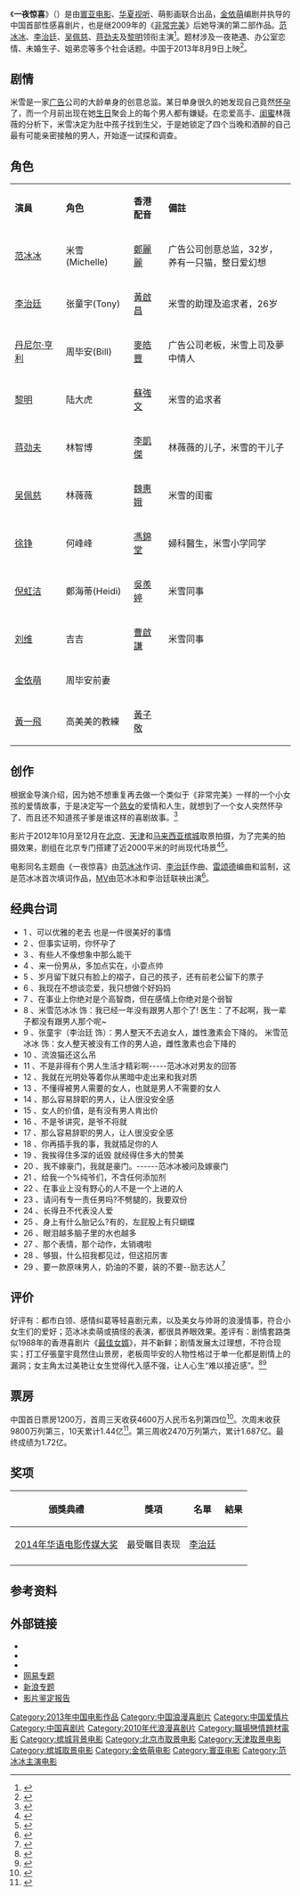 {{Infobox Film
| name             = 一夜惊喜
| original_name    = One Night Surprise
| image            = One Night Surprise.jpg
| caption          = 中国海报
| director         = [[金依萌|金依萌]]
| producer         = 金依萌<br />[[林建岳|林建岳]]<br />[[蒲树林|蒲树林]]
| writer           = [[金依萌|金依萌]]
| starring         = [[范冰冰|范冰冰]]<br />[[李治廷|李治廷]]<br />[[黎明|黎明]]<br />[[吴佩慈|吴佩慈]]
| music            = [[Joey_Newman|Joey Newman]]
| cinematography   = [[Michael_Bonvillain|Michael Bonvillain]]
| editing          = [[John_L.Roberts|John L.Roberts]]
| studio           = {{flagicon|HK}} [[寰亚电影有限公司|寰亚电影有限公司]]<br />{{flagicon|CHN}} [[华夏视听|华夏视听]]<br />{{flagicon|CHN}} 萌影画
| distributor      = {{flagicon|HK}} [[寰亚电影发行有限公司|寰亚电影发行有限公司]]<br />{{flagicon|CHN}} 寰亚电影发行（北京）有限公司<br />	
{{flagicon|CHN}} 中影股份北京电影发行分公司<br />{{flagicon|CHN}} 北京联瑞影业有限公司
| released         = {{flagicon|CHN}} 2013年8月9日<br />{{flagicon|HK}} 2013年9月12日
| runtime          = 106 分钟
| country          = {{CHN}}
| language         = [[普通話|普通話]]
| budget           = 
| gross            = 1.72亿人民币
| cn_name  = 
| tw_name  = 
| hk_name  = 
}}
《'''一夜惊喜'''》（{{lang-en|One Night Surprise}}）是由[[寰亚电影|寰亚电影]]、[[华夏视听|华夏视听]]、萌影画联合出品，[[金依萌|金依萌]]编剧并执导的中国首部性感喜剧片，也是继2009年的《[[非常完美|非常完美]]》后她导演的第二部作品。[[范冰冰|范冰冰]]、[[李治廷|李治廷]]、[[吴佩慈|吴佩慈]]、[[蒋劲夫|蒋劲夫]]及[[黎明|黎明]]领衔主演<ref>{{cite news|language =中文|author =陶然婷|url =https://hk.entertainment.appledaily.com/entertainment/daily/article/20130713/18332525|title =黎明為范冰冰豁出去|publisher =蘋果日報|date =2013-07-13|access-date =2020-04-30|archive-url =https://web.archive.org/web/20200430045825/https://hk.entertainment.appledaily.com/entertainment/daily/article/20130713/18332525|archive-date =2020-04-30|dead-url =yes}}</ref>。题材涉及一夜艳遇、办公室恋情、未婚生子、姐弟恋等多个社会话题。中国于2013年8月9日上映<ref>{{cite web|url =http://ent.163.com/13/0801/08/9567MJE9000300B1.html|language =中文|title =《一夜惊喜》双版终极海报曝光 七夕档上映|publisher =网易娱乐|date =2013-08-01|access-date =2019-12-15|archive-url =https://web.archive.org/web/20190510192750/http://ent.163.com/13/0801/08/9567MJE9000300B1.html|archive-date =2019-05-10|dead-url =no}}</ref>。

== 剧情 ==
米雪是一家[[广告|广告]]公司的大龄单身的创意总监。某日单身很久的她发现自己竟然[[怀孕|怀孕]]了，而一个月前出现在她[[生日|生日]]聚会上的每个男人都有嫌疑。在恋爱高手、[[闺蜜|闺蜜]]林薇薇的分析下，米雪决定为肚中孩子找到生父，于是她锁定了四个当晚和酒醉的自己最有可能亲密接触的男人，开始逐一试探和调查。

== 角色 ==
{|class="wikitable" width="57%"
|- style="background:cornflowerblue; color:white" align=center
|style="width:2%"|'''演員'''||style="width:1%"|'''角色'''||style="width:1%"|'''香港配音'''||style="width:6%"|'''備註'''
|-
|[[范冰冰|范冰冰]]||米雪(Michelle)||[[鄭麗麗|鄭麗麗]]||广告公司创意总监，32岁，养有一只猫，整日爱幻想
|-
|[[李治廷|李治廷]]||张童宇(Tony)||[[黃啟昌|黃啟昌]]||米雪的助理及追求者，26岁
|-
|[[丹尼尔·亨利|丹尼尔·亨利]]||周毕安(Bill)||[[麥皓豐|麥皓豐]]||广告公司老板，米雪上司及夢中情人
|-
|[[黎明|黎明]]||陆大虎||[[蘇強文|蘇強文]]||米雪的追求者
|-
|[[蒋劲夫|蒋劲夫]]||林智博||[[李凱傑|李凱傑]]||林薇薇的儿子，米雪的干儿子
|-
|[[吴佩慈|吴佩慈]]||林薇薇||[[魏惠娥|魏惠娥]]||米雪的闺蜜
|-
|[[徐铮|徐铮]]||何峰峰||[[馮錦堂|馮錦堂]]||婦科醫生，米雪小学同学
|-
|[[倪虹洁|倪虹洁]]||鄭海蒂(Heidi)||[[吳羨婷|吳羨婷]]||米雪同事
|-
|[[刘维_(藝人)|刘维]]||吉吉||[[曹啟謙|曹啟謙]]||米雪同事
|-
|[[金依萌|金依萌]]||周毕安前妻||||
|-
|[[黃一飛|黃一飛]]||高美美的教練||[[黃子敬|黃子敬]]||
|}

== 创作 ==
根据金导演介绍，因为她不想重复再去做一个类似于《非常完美》一样的一个小女孩的爱情故事，于是决定写一个[[熟女|熟女]]的爱情和人生，就想到了一个女人突然怀孕了、而且还不知道孩子爹是谁这样的喜剧故事。<ref >{{cite web|url =http://ent.163.com/13/0809/21/95SA1SU2000300B1.html|language =中文|title =专访《一夜惊喜》金依萌：没风格导演无法生存|publisher =网易娱乐|date =2013-08-09|access-date =2019-12-15|archive-url =https://web.archive.org/web/20190510203642/http://ent.163.com/13/0809/21/95SA1SU2000300B1.html|archive-date =2019-05-10|dead-url =no}}</ref>

影片于2012年10月至12月在[[北京|北京]]、[[天津|天津]]和[[马来西亚|马来西亚]][[槟城|槟城]]取景拍摄，为了完美的拍摄效果，剧组在北京专门搭建了近2000平米的时尚现代场景<ref >{{cite web|url =http://ent.ifeng.com/movie/news/live/detail_2012_10/24/18526110_0.shtml|language =中文|title =《一夜惊喜》探班范冰冰：认识男友时他知道我是谁|publisher =凤凰网娱乐|date =2012-10-24|access-date =2019-12-15|archive-url =https://web.archive.org/web/20190511082349/http://ent.ifeng.com/|archive-date =2019-05-11|dead-url =no}}</ref><ref >{{cite web|url =http://ent.sina.com.cn/m/c/2012-12-14/10103811536.shtml|language =中文|title =《一夜惊喜》开末日派对 帅哥团护航范冰冰|publisher =新浪娱乐|date =2012-12-14|access-date =2019-12-15|archive-url =https://web.archive.org/web/20190509212818/http://ent.sina.com.cn/m/c/2012-12-14/10103811536.shtml|archive-date =2019-05-09|dead-url =no}}</ref>。

电影同名主题曲《一夜惊喜》由[[范冰冰|范冰冰]]作词、[[李治廷|李治廷]]作曲、[[雷颂德|雷颂德]]编曲和监制，这是范冰冰首次填词作品，[[MV|MV]]由范冰冰和李治廷联袂出演<ref >{{cite web|url =http://news.mtime.com/2013/07/21/1515112.html|language =中文|title ="一夜惊喜"发主题曲 范冰冰发嗲:我比林志玲柔美|publisher =Mtime时光网|date =2013-07-21|access-date =2019-12-15|archive-url =https://web.archive.org/web/20190510191147/http://news.mtime.com/2013/07/21/1515112.html|archive-date =2019-05-10|dead-url =no}}</ref>。

== 经典台词 ==
* 1 、可以优雅的老去 也是一件很美好的事情
* 2 、但事实证明，你怀孕了
* 3 、有些人不像想象中那么能干
* 4 、来一份男从，多加点实在，小耍点帅
* 5 、岁月留下就只有脸上的褶子，自己的孩子，还有前老公留下的票子
* 6 、我现在不想谈恋爱，我只想做个好妈妈
* 7 、在事业上你绝对是个高智商，但在感情上你绝对是个弱智
* 8 、米雪范冰冰 饰：我已经一年没有跟男人那个了! 医生：了不起啊，我一辈子都没有跟男人那个呢~
* 9 、张童宇（李治廷 饰）：男人整天不去追女人，雄性激素会下降的。 米雪范冰冰 饰：女人整天被没有工作的男人追，雌性激素也会下降的
* 10 、流浪猫还这么吊 
* 11 、不是非得有个男人生活才精彩啊-----范冰冰对男友的回答
* 12 、我就在光明处等着你从黑暗中走出来和我对质
* 13 、不懂得被男人需要的女人，也就是男人不需要的女人
* 14 、那么容易辞职的男人，让人很没安全感
* 15 、女人的价值，是有没有男人肯出价 
* 16 、不是爷讲究，是爷不将就
* 17 、那么容易辞职的男人，让人很没安全感 
* 18 、你再插手我的事，我就插足你的人
* 19 、我挨得住多深的诋毁 就经得住多大的赞美 
* 20 、我不嫁豪门，我就是豪门。------范冰冰被问及嫁豪门 
* 21 、给我一个%纯爷们，不含任何添加剂
* 22 、在事业上没有野心的人不是一个上进的人
* 23 、请问有专一责任男吗?不劈腿的，我要双份
* 24 、长得丑不代表没人爱
* 25 、身上有什么胎记么?有的，左屁股上有只蝴蝶
* 26 、眼泪越多脑子里的水也越多
* 27 、那个表情，那个动作，太销魂啦
* 28 、够狠，什么招我都见过，但这招厉害
* 29 、要一款原味男人，奶油的不要，装的不要--励志达人<ref >{{cite web|url =http://www.lizhidaren.com/jingdianyulu/1250.html|language =中文|title =一夜驚喜的經典語錄|publisher =勵志達人|date =2013|access-date =2019-12-15|archive-url =https://web.archive.org/web/20171111094838/http://www.lizhidaren.com/jingdianyulu/1250.html|archive-date =2017-11-11|dead-url =no}}</ref>

== 评价 ==
好评有：都市白领、感情纠葛等轻喜剧元素，以及美女与帅哥的浪漫情事，符合小女生们的爱好；范冰冰卖萌或搞怪的表演，都很具养眼效果。差评有：剧情套路类似1988年的香港喜剧片《[[最佳女婿|最佳女婿]]》，并不新鲜；剧情发展太过理想，不符合现实；打工仔張童宇竟然住山景房，老板周毕安的人物性格过于单一化都是剧情上的漏洞；女主角太过美艳让女生觉得代入感不强，让人心生“难以接近感”。<ref >{{cite web|url =http://ent.sina.com.cn/r/i/2013-08-15/17383988693.shtml|language =中文|title =《一夜惊喜》：臆想狂式的“性”大餐|publisher =新浪娱乐|date =2013-08-15|access-date =2019-12-15|archive-url =https://web.archive.org/web/20190509205154/http://ent.sina.com.cn/r/i/2013-08-15/17383988693.shtml|archive-date =2019-05-09|dead-url =no}}</ref><ref >{{cite web|url =http://ent.sina.com.cn/r/i/2013-08-15/17073988652.shtml|language =中文|title =《一夜惊喜》：旧瓶新酒 口感欠佳|publisher =新浪娱乐|date =2013-08-15|access-date =2019-12-15|archive-url =https://web.archive.org/web/20190509221137/http://ent.sina.com.cn/r/i/2013-08-15/17073988652.shtml|archive-date =2019-05-09|dead-url =no}}</ref>

== 票房 ==
中国首日票房1200万，首周三天收获4600万人民币名列第四位<ref >{{cite web|url =http://www.m1905.com/news/20130813/681544.shtml#p1|language =中文|title =内地票房：《环太平洋》连庄 《小时代2》居次|publisher =电影网|date =2013-08-13|access-date =2019-12-15|archive-url =https://web.archive.org/web/20130814113148/http://www.m1905.com/news/20130813/681544.shtml#p1|archive-date =2013-08-14|dead-url =no}}</ref>。次周末收获9800万列第三，10天累计1.44亿<ref >{{cite web|url =http://www.m1905.com/news/20130820/683661.shtml#p1|language =中文|title =内地票房：《环太平洋》三连冠压制《小时代2》|publisher =电影网|date =2013-08-20|access-date =2019-12-15|archive-url =https://web.archive.org/web/20140220072900/http://www.m1905.com/news/20130820/683661.shtml#p1|archive-date =2014-02-20|dead-url =no}}</ref>。第三周收2470万列第六，累计1.687亿。最终成绩为1.72亿。

== 奖项 ==
{|class="wikitable"
!頒獎典禮!!獎項!!名單!!結果
|-
|[[2014年华语电影传媒大奖|2014年华语电影传媒大奖]]||最受瞩目表现||[[李治廷|李治廷]]||{{won}}
|-
|}

== 参考资料 ==
{{reflist}}

== 外部链接 ==
*{{imdb title|3013126}}
*{{hkmdb title|16207}}
*{{mtime|182126|一夜惊喜}}
*[http://ent.163.com/special/yyjx/ 网易专题] {{Wayback|url=http://ent.163.com/special/yyjx/ |date=20190509173355 }}
*[http://ent.sina.com.cn/z/onenightsurprise/ 新浪专题] {{Wayback|url=http://ent.sina.com.cn/z/onenightsurprise/ |date=20210904152027 }}
*[http://ent.sina.com.cn/z/filmreport4/ 影片鉴定报告] {{Wayback|url=http://ent.sina.com.cn/z/filmreport4/ |date=20190510191148 }}
{{portal bar|電影}}
{{黎明}}
{{DEFAULTSORT:YI}}
[[Category:2013年中国电影作品|Category:2013年中国电影作品]]
[[Category:中国浪漫喜剧片|Category:中国浪漫喜剧片]]
[[Category:中国爱情片|Category:中国爱情片]]
[[Category:中国喜剧片|Category:中国喜剧片]]
[[Category:2010年代浪漫喜剧片|Category:2010年代浪漫喜剧片]]
[[Category:職場戀情題材電影|Category:職場戀情題材電影]]
[[Category:槟城背景电影|Category:槟城背景电影]]
[[Category:北京市取景电影|Category:北京市取景电影]]
[[Category:天津取景电影|Category:天津取景电影]]
[[Category:槟城取景电影|Category:槟城取景电影]]
[[Category:金依萌电影|Category:金依萌电影]]
[[Category:寰亚电影|Category:寰亚电影]]
[[Category:范冰冰主演电影|Category:范冰冰主演电影]]